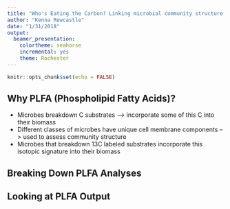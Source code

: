 ```yaml
---
title: "Who's Eating the Carbon? Linking microbial community structure to decomposition"
author: "Kenna Rewcastle"
date: "1/31/2018"
output: 
  beamer_presentation: 
    colortheme: seahorse
    incremental: yes
    theme: Rochester
---
```


```r
knitr::opts_chunk$set(echo = FALSE)
```


## Why PLFA (Phospholipid Fatty Acids)?

- Microbes breakdown C substrates --> incorporate some of this C into their biomass
\bigskip
- Different classes of microbes have unique cell membrane components --> used to assess community structure
\bigskip
- Microbes that breakdown 13C labeled substrates incorporate this isotopic signature into their biomass

## Breaking Down PLFA Analyses

\begin{picture}(320,250)
\put(25,75){\includegraphics[height=6cm] {PLFA_diagram.png}}
\put(00,60){\begin{minipage}[t]{1\linewidth} {13C PLFA includes an extra step where $\delta$13C is calculated. PLFA compounds with 13C label will be heavier and have a different GC-MS peak.}
\end{minipage}}
\end{picture}

## Looking at PLFA Output

\begin{picture}(320,250)
\put(25,75){\includegraphics[height=6cm] {PLFA-results.jpg}}
\put(00,60){\begin{minipage}[t]{1\linewidth} {13C PLFA includes an extra step where $\delta$13C is calculated. PLFA compounds with 13C label will be heavier and have a different GC-MS peak.}
\end{minipage}}
\end{picture}



